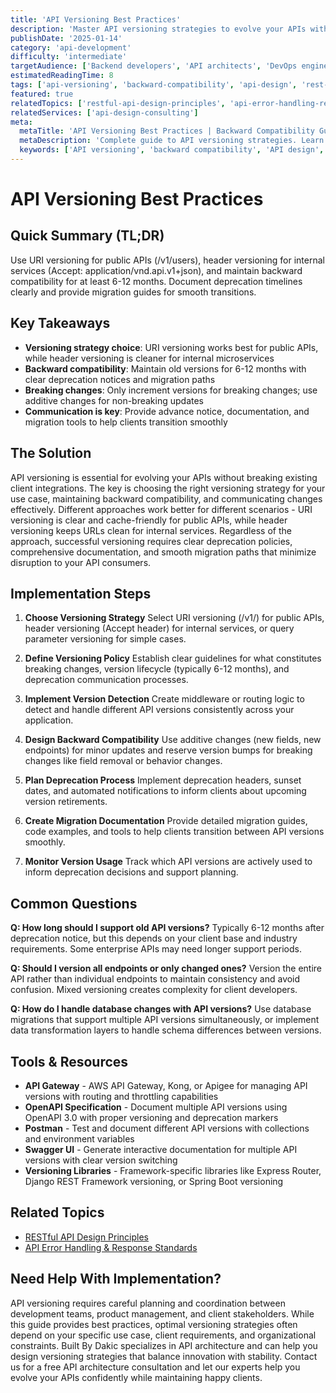 ```yaml
---
title: 'API Versioning Best Practices'
description: 'Master API versioning strategies to evolve your APIs without breaking existing clients while maintaining backward compatibility.'
publishDate: '2025-01-14'
category: 'api-development'
difficulty: 'intermediate'
targetAudience: ['Backend developers', 'API architects', 'DevOps engineers']
estimatedReadingTime: 8
tags: ['api-versioning', 'backward-compatibility', 'api-design', 'rest-apis', 'versioning-strategy']
featured: true
relatedTopics: ['restful-api-design-principles', 'api-error-handling-response-standards', 'api-documentation-openapi', 'api-authentication-authorization-patterns', 'graphql-vs-rest-apis']
relatedServices: ['api-design-consulting']
meta:
  metaTitle: 'API Versioning Best Practices | Backward Compatibility Guide'
  metaDescription: 'Complete guide to API versioning strategies. Learn URI versioning, header versioning, and backward compatibility patterns for evolving APIs.'
  keywords: ['API versioning', 'backward compatibility', 'API design', 'REST API versioning', 'versioning strategy']
---
```


# API Versioning Best Practices

## Quick Summary (TL;DR)

Use URI versioning for public APIs (/v1/users), header versioning for internal services (Accept: application/vnd.api.v1+json), and maintain backward compatibility for at least 6-12 months. Document deprecation timelines clearly and provide migration guides for smooth transitions.

## Key Takeaways

- **Versioning strategy choice**: URI versioning works best for public APIs, while header versioning is cleaner for internal microservices
- **Backward compatibility**: Maintain old versions for 6-12 months with clear deprecation notices and migration paths
- **Breaking changes**: Only increment versions for breaking changes; use additive changes for non-breaking updates
- **Communication is key**: Provide advance notice, documentation, and migration tools to help clients transition smoothly

## The Solution

API versioning is essential for evolving your APIs without breaking existing client integrations. The key is choosing the right versioning strategy for your use case, maintaining backward compatibility, and communicating changes effectively. Different approaches work better for different scenarios - URI versioning is clear and cache-friendly for public APIs, while header versioning keeps URLs clean for internal services. Regardless of the approach, successful versioning requires clear deprecation policies, comprehensive documentation, and smooth migration paths that minimize disruption to your API consumers.

## Implementation Steps

1. **Choose Versioning Strategy**
   Select URI versioning (/v1/) for public APIs, header versioning (Accept header) for internal services, or query parameter versioning for simple cases.

2. **Define Versioning Policy**
   Establish clear guidelines for what constitutes breaking changes, version lifecycle (typically 6-12 months), and deprecation communication processes.

3. **Implement Version Detection**
   Create middleware or routing logic to detect and handle different API versions consistently across your application.

4. **Design Backward Compatibility**
   Use additive changes (new fields, new endpoints) for minor updates and reserve version bumps for breaking changes like field removal or behavior changes.

5. **Plan Deprecation Process**
   Implement deprecation headers, sunset dates, and automated notifications to inform clients about upcoming version retirements.

6. **Create Migration Documentation**
   Provide detailed migration guides, code examples, and tools to help clients transition between API versions smoothly.

7. **Monitor Version Usage**
   Track which API versions are actively used to inform deprecation decisions and support planning.

## Common Questions

**Q: How long should I support old API versions?**
Typically 6-12 months after deprecation notice, but this depends on your client base and industry requirements. Some enterprise APIs may need longer support periods.

**Q: Should I version all endpoints or only changed ones?**
Version the entire API rather than individual endpoints to maintain consistency and avoid confusion. Mixed versioning creates complexity for client developers.

**Q: How do I handle database changes with API versions?**
Use database migrations that support multiple API versions simultaneously, or implement data transformation layers to handle schema differences between versions.

## Tools & Resources

- **API Gateway** - AWS API Gateway, Kong, or Apigee for managing API versions with routing and throttling capabilities
- **OpenAPI Specification** - Document multiple API versions using OpenAPI 3.0 with proper versioning and deprecation markers
- **Postman** - Test and document different API versions with collections and environment variables
- **Swagger UI** - Generate interactive documentation for multiple API versions with clear version switching
- **Versioning Libraries** - Framework-specific libraries like Express Router, Django REST Framework versioning, or Spring Boot versioning

## Related Topics

- [RESTful API Design Principles](/topics/restful-api-design-principles)
- [API Error Handling & Response Standards](/topics/api-error-handling-response-standards)

## Need Help With Implementation?

API versioning requires careful planning and coordination between development teams, product management, and client stakeholders. While this guide provides best practices, optimal versioning strategies often depend on your specific use case, client requirements, and organizational constraints. Built By Dakic specializes in API architecture and can help you design versioning strategies that balance innovation with stability. Contact us for a free API architecture consultation and let our experts help you evolve your APIs confidently while maintaining happy clients.

